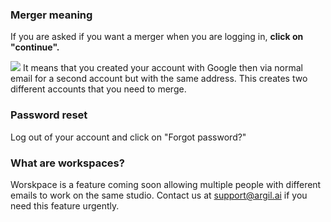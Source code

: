 ### Merger meaning

If you are asked if you want a merger when you are logging in, **click on "continue".**&#x20;

![](/Captured’écran2025-01-03à00.17.22.png)
It means that you created your account with Google then via normal email for a second account but with the same address. This creates two different accounts that you need to merge.&#x20;

### Password reset

Log out of your account and click on "Forgot password?"

### What are workspaces?&#x20;

Worskpace is a feature coming soon allowing multiple people with different emails to work on the same studio. Contact us at [support@argil.ai](mailto:support@argil.ai) if you need this feature urgently.